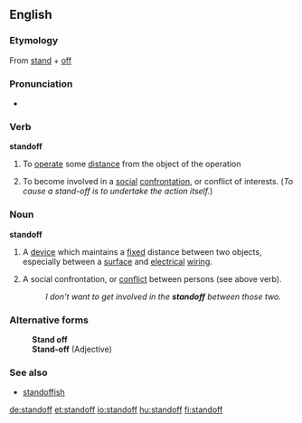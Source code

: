 ==English==

===Etymology===
From [[stand]] + [[off]]

===Pronunciation===
*{{audio|en-us-standoff.ogg|Audio (US)}}

===Verb===
'''standoff'''

# To [[operate]] some [[distance]] from the object of the operation
# {{colloquial}} To become involved in a [[social]] [[confrontation]], or conflict of interests. (''To cause a stand-off is to undertake the action itself.'')

===Noun===
'''standoff'''

# A [[device]] which maintains a [[fixed]] distance between two objects, especially between a [[surface]] and [[electrical]] [[wiring]].
# {{colloquial}} A social confrontation, or [[conflict]] between persons (see above verb).
#:''I don't want to get involved in the '''standoff''' between those two.''

===Alternative forms===
:'''Stand off'''
:'''Stand-off''' (Adjective)

===See also===
*[[standoffish]]

[[de:standoff]]
[[et:standoff]]
[[io:standoff]]
[[hu:standoff]]
[[fi:standoff]]